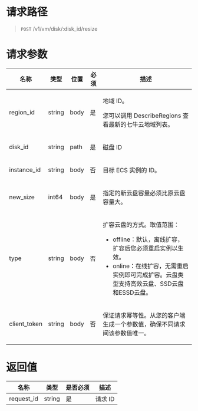 
<style>.topic-content-wrap .topic-detail table thead th { word-break: keep-all; }</style>

# 请求路径
> `POST` /v1/vm/disk/:disk_id/resize


# 请求参数
<table>
  <thead>
    <tr>
      <th>名称</th>
      <th>类型</th>
      <th>位置</th>
      <th>必须</th>
      <th>描述</th>
    </tr>
  </thead>
  <tbody>
    <tr>
      <td>region_id</td>
      <td>string</td>
      <td>body</td>
      <td>是</td>
      <td>
        <p>地域 ID。</p>
        <p>您可以调用 DescribeRegions 查看最新的七牛云地域列表。</p>
      </td>
    </tr>
    <tr>
      <td>disk_id</td>
      <td>string</td>
      <td>path</td>
      <td>是</td>
      <td>
        <p>磁盘 ID</p>
      </td>
    </tr>
    <tr>
      <td>instance_id</td>
      <td>string</td>
      <td>body</td>
      <td>否</td>
      <td>
        <p>目标 ECS 实例的 ID。</p>
      </td>
    </tr>
   <tr>
      <td>new_size</td>
      <td>int64</td>
      <td>body</td>
      <td>是</td>
      <td>
        <p>指定的新云盘容量必须比原云盘容量大。</p>
      </td>
    </tr>
   <tr>
      <td>type</td>
      <td>string</td>
      <td>body</td>
      <td>否</td>
      <td>
        <p>扩容云盘的方式。取值范围：</p>
        <ul>
          <li>offline：默认，离线扩容，扩容后您必须重启实例以生效。</li>
          <li>online：在线扩容，无需重启实例即可完成扩容。云盘类型支持高效云盘、SSD云盘和ESSD云盘。</li>
        </ul>
      </td>
    </tr>
    <tr>
      <td>client_token</td>
      <td>string</td>
      <td>body</td>
      <td>否</td>
      <td>
        <p>保证请求幂等性。从您的客户端生成一个参数值，确保不同请求间该参数值唯一。</p>
      </td>
    </tr>
  </tbody>
</table>


# 返回值
| 名称 | 类型 | 是否必须 | 描述 |
| ----- | ----- | ----- | ----- |
| request_id | string | 是 | 请求 ID
